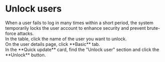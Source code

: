 # Unlock users

<Alert>
When a user fails to log in many times within a short period, the system temporarily locks the user account to enhance security and prevent brute-force attacks.
</Alert>

<Steps>

<div>
<Nav name="console" />
</div>

<div>
In the table, click the name of the user you want to unlock.
</div>

<div>
On the user details page, click **Basic** tab.
</div>


<div>
In the **Quick update** card, find the "Unlock user" section and click the **Unlock** button.
</div>

</Steps>